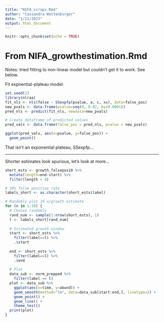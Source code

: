 ```yaml
---
title: "NIFA_scraps.Rmd"
author: "Cassandra Wattenburger"
date: "1/11/2023"
output: html_document
---
```


```r
knitr::opts_chunk$set(echo = TRUE)
```

# From NIFA_growthestimation.Rmd

Notes: tried fitting to non-linear model but couldn't get it to work. See below.

Fit expnential-plateau model:

```r
set.seed(1)
library(nlraa)
fit_nls <- nls(false ~ SSexpfp(pvalue, a, c, xs), data=false_pos)
new_pvals <- data.frame(pvalue=seq(0, 0.02, by=0.0001))
pred_nls <- predict(fit_nls, newdata=new_pvals)

# Create dataframe of predicted values
pred_vals <- data.frame(false_pos = pred_nls, pvalue = new_pvals)

ggplot(pred_vals, aes(x=pvalue, y=false_pos)) +
  geom_point()
```

That isn't an exponential plateau, SSexpfp...

----

Shorter estimates look spurious, let's look at more...

```r
short_ests <- growth_falsepos10 %>% 
  mutate(length=end-start) %>% 
  filter(length < 4)

# 10% false positive rate
labels_short <- as.character(short_ests$label)

# Randomly plot 10 w/growth estimate
for (n in 1:10) {
  # Choose randomly
  rand_num <- sample(1:nrow(short_ests), 1)
  l <- labels_short[rand_num]
  
  # Estimated growth window
  start <- short_ests %>% 
    filter(label==l) %>% 
    .$start
  
  end <- short_ests %>% 
    filter(label==l) %>% 
    .$end
  
  # Plot
  data_sub <- norm_prepped %>% 
    filter(label == l)
  plot <- data_sub %>% 
    ggplot(aes(x=time, y=abund)) +
    geom_smooth(method="lm", data=data_sub[start:end,], linetype=2) +
    geom_point() +
    geom_line() +
    theme_test()
  print(plot)
}
```